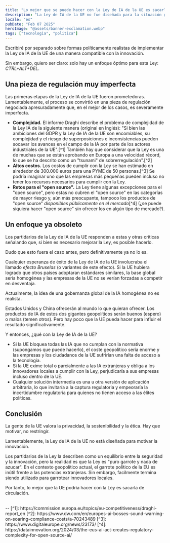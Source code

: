 ```yaml
---
title: "Lo mejor que se puede hacer con la Ley de IA de la UE es sacarla de circulación"
description: "La Ley de IA de la UE no fue diseñada para la situación geopolítica actual y es fundamentalmente incapaz de abordarla."
locale: "es"
pubDate: "Feb 07 2025"
heroImage: "@assets/banner-exclamation.webp"
tags: ["tecnologia", "politica"]
---
```


Escribiré por separado sobre formas políticamente realistas de implementar la Ley de IA de la UE de una manera compatible con la innovación.

Sin embargo, quiero ser claro: solo hay un enfoque óptimo para esta Ley: *CTRL+ALT+DEL*.

## Una pieza de regulación muy imperfecta
Las primeras etapas de la Ley de IA de la UE fueron prometedoras. Lamentablemente, el proceso se convirtió en una pieza de regulación negociada apresuradamente que, en el mejor de los casos, es severamente imperfecta.
- **Complejidad.** El informe Draghi describe el problema de complejidad de la Ley IA de la siguiente manera (original en Inglés): "Si bien las ambiciones del GDPR y la Ley de IA de la UE son encomiables, su complejidad y el riesgo de superposiciones e inconsistencias pueden socavar los avances en el campo de la IA por parte de los actores industriales de la UE".[^1] También hay que considerar que la Ley es una de muchas que se están aprobando en Europa a una velocidad récord, lo que se ha descrito como un "tsunami" de sobrerregulación".[^2]
- **Altos costos.** Los costos de cumplir con la Ley se han estimado en alrededor de 300.000 euros para una PYME de 50 personas.[^3] Se podría imaginar uno que las empresas más pequeñas pueden incluso no tener los recursos necesarios para cumplir con la Ley.
- **Retos para el "open source".** La Ley tiene algunas excepciones para el "open source", pero estas no cubren el "open source" en las categorías de mayor riesgo y, aún más preocupante, tampoco los productos de "open source" *disponibles públicamente en el mercado*[^4] (¿se puede siquiera hacer "open source" sin ofrecer los en algún tipo de mercado?).

## Un enfoque ya obsoleto
Los partidarios de la Ley de IA de la UE responden a estas y otras críticas señalando que, si bien es necesario mejorar la Ley, es posible hacerlo.

Dudo que esto fuera el caso antes, pero definitivamente ya no lo es.

Cualquier esperanza de éxito de la Ley de IA de la UE involucraba el llamado *efecto Bruselas* (o variantes de este efecto). Si la UE hubiera logrado que otros países adoptaran estándares similares, la base global sería homogénea y las empresas de la UE no se verían forzadas a competir en desventaja.

Actualmente, la idea de una gobernanza global de la IA homogénea no es realista.

Estados Unidos y China ofrecerán al mundo lo que quieran ofrecer. Los productos de IA de estos dos gigantes geopolíticos serán buenos (espero) o malos (temen otros). Pero hay poco que la UE pueda hacer para influir el resultado significativamente.

Y entonces, ¿qué con la Ley de IA de la UE?
- Si la UE bloquea todas las IA que no cumplan con la normativa (supongamos que puede hacerlo), el coste geopolítico sería enorme y las empresas y los ciudadanos de la UE sufrirían una falta de acceso a la tecnología.
- Si la UE exime total o parcialmente a las IA extranjeras y obliga a los innovadores locales a cumplir con la Ley, perjudicaría a sus empresas incluso dentro de la UE.
- Cualquier solución intermedia es una u otra versión de aplicación arbitraria, lo que invitaría a la captura regulatoria y empeoraría la incertidumbre regulatoria para quienes no tienen acceso a las élites políticas.

## Conclusión
La gente de la UE valora la privacidad, la sostenibilidad y la ética. Hay que motivar, no restringir.

Lamentablemente, la Ley de IA de la UE no está diseñada para motivar la innovación.

Los partidarios de la Ley la describen como un equilibrio entre la seguridad y la innovación, pero la realidad es que la Ley es "puro garrote y nada de azucar". En el contexto geopolítico actual, el garrote político de la EU es inútil frente a las potencias extranjeras. Sin embargo, facilmente termina siendo utilizado para garrotear innovadores locales.

Por tanto, lo mejor que la UE podría hacer con la Ley es sacarla de circulación.


<br />
--
[^1]: https://commission.europa.eu/topics/eu-competitiveness/draghi-report_en
[^2]: https://www.dw.com/en/europes-ai-bosses-sound-warning-on-soaring-compliance-costs/a-70243489
[^3]: https://www.digitaleurope.org/news/23173/
[^4]: https://datainnovation.org/2024/03/the-eus-ai-act-creates-regulatory-complexity-for-open-source-ai/

